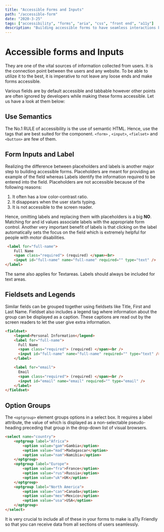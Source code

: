 ```yaml
---
title: "Accessible Forms and Inputs"
path: "/accessible-form"
date: "2020-3-25"
tags: ["accessibility", "forms", "aria", "css", "front end", "a11y"]
description: "Building accessible forms to have seamless interactions between the user the website."
---
```


# Accessible forms and Inputs

They are one of the vital sources of information collected from users. It is the connection point between the users and any website. To be able to utilize it to the best, it is imperative to not leave any loose ends and make forms accessible.

Various fields are by default accessible and tabbable however other points are often ignored by developers while making these forms accessible. Let us have a look at them below:

## Use Semantics

The No.1 RULE of accessibility is the use of semantic HTML. Hence, use the tags that are best suited for the component. `<form>` , `<input>`, `<fielset>` and `<button>` are few of them.

## Form Inputs and Label

Realizing the difference between placeholders and labels is another major step to building accessible forms. Placeholders are meant for providing an example of the field whereas Labels identify the information required to be entered into the field.
Placeholders are not accessible because of the following reasons:

1. It often has a low color-contrast ratio.
2. It disappears when the user starts typing.
3. It is not accessible to the screen reader.

Hence, omitting labels and replacing them with placeholders is a big <strong>NO</strong>. Matching for and id values associate labels with the appropriate form control. Another very important benefit of labels is that clicking on the label automatically sets the focus on the field which is extremely helpful for people with motor disabilities.

```HTML
 <label for="full-name">
    Full Name
    <span class="required"> (required) </span><br>
    <input id="full-name" name="full-name" required="" type="text" />
</label>
```

The same also applies for Textareas. Labels should always be included for text areas.

## Fieldsets and Legends

Similar fields can be grouped together using fieldsets like Title, First and Last Name. Fieldset also includes a legend tag where information about the group can be displayed as a caption. These captions are read out by the screen readers to let the user give extra information.

```HTML
<fieldset>
    <legend>Personal Information</legend>
    <label for="full-name">
      Full Name
      <span class="required"> (required) </span><br />
      <input id="full-name" name="full-name" required="" type="text" />
    </label>

    <label for="email">
      Email
      <span class="required"> (required) </span><br />
      <input id="email" name="email" required="" type="email" />
    </label>
</fieldset>
```

## Option Groups

The `<optgroup>` element groups options in a select box. It requires a label attribute, the value of which is displayed as a non-selectable pseudo-heading preceding that group in the drop-down list of visual browsers.

```HTML
<select name="country">
    <optgroup label="Africa">
        <option value="gam">Gambia</option>
        <option value="mad">Madagascar</option>
        <option value="nam">Namibia</option>
    </optgroup>
    <optgroup label="Europe">
        <option value="fra">France</option>
        <option value="rus">Russia</option>
        <option value="uk">UK</option>
    </optgroup>
    <optgroup label="North America">
        <option value="can">Canada</option>
        <option value="mex">Mexico</option>
        <option value="usa">USA</option>
    </optgroup>
</select>
```

It is very crucial to include all of these in your forms to make is a11y Friendly so that you can receive data from all sections of users seamlessly.
